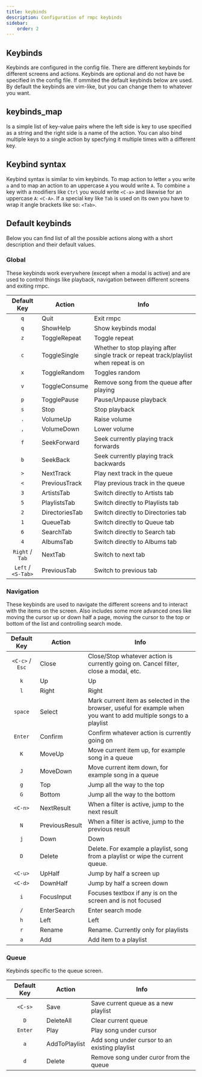 ```yaml
---
title: keybinds
description: Configuration of rmpc keybinds
sidebar:
    order: 2
---
```



## Keybinds

<ConfigValue
    name="keybinds"
    type="other"
    customText="(global: <kebyinds_map>, navigation: <keybinds_map>, queue: <keybinds_map>)"
/>

Keybinds are configured in the config file. There are different keybinds for different screens and actions. Keybinds are
optional and do not have be specified in the config file. If ommited the default keybinds below are used. By default the
keybinds are vim-like, but you can change them to whatever you want.

## keybinds_map

<ConfigValue name="global" type="other" customText='{ "p": Play, "s": Stop, "X": Stop, ...}' />

Is a simple list of key-value pairs where the left side is key to use specified as a string and the right side is a name of the action.
You can also bind multiple keys to a single action by specfying it multiple times with a different key.

## Keybind syntax

Keybind syntax is similar to vim keybinds. To map action to letter `a` you write `a` and to map an action to an uppercase `A`
you would write `A`. To combine `a` key with a modifiers like `Ctrl` you would write `<C-a>` and likewise for an uppercase
`A`: `<C-A>`. If a special key like `Tab` is used on its own you have to wrap it angle brackets like so: `<Tab>`.

## Default keybinds

Below you can find list of all the possible actions along with a short description and their default values.

### Global

These keybinds work everywhere (except when a modal is active) and are used to control things like playback, navigation
between different screens and exiting rmpc.

|    Default Key     | Action         | Info                                                                                  |
| :----------------: | -------------- | ------------------------------------------------------------------------------------- |
|        `q`         | Quit           | Exit rmpc                                                                             |
|        `q`         | ShowHelp       | Show keybinds modal                                                                   |
|        `z`         | ToggleRepeat   | Toggle repeat                                                                         |
|        `c`         | ToggleSingle   | Whether to stop playing after single track or repeat track/playlist when repeat is on |
|        `x`         | ToggleRandom   | Toggles random                                                                        |
|        `v`         | ToggleConsume  | Remove song from the queue after playing                                              |
|        `p`         | TogglePause    | Pause/Unpause playback                                                                |
|        `s`         | Stop           | Stop playback                                                                         |
|        `.`         | VolumeUp       | Raise volume                                                                          |
|        `,`         | VolumeDown     | Lower volume                                                                          |
|        `f`         | SeekForward    | Seek currently playing track forwards                                                 |
|        `b`         | SeekBack       | Seek currently playing track backwards                                                |
|        `>`         | NextTrack      | Play next track in the queue                                                          |
|        `<`         | PreviousTrack  | Play previous track in the queue                                                      |
|        `3`         | ArtistsTab     | Switch directly to Artists tab                                                        |
|        `5`         | PlaylistsTab   | Switch directly to Playlists tab                                                      |
|        `2`         | DirectoriesTab | Switch directly to Directories tab                                                    |
|        `1`         | QueueTab       | Switch directly to Queue tab                                                          |
|        `6`         | SearchTab      | Switch directly to Search tab                                                         |
|        `4`         | AlbumsTab      | Switch directly to Albums tab                                                         |
|  `Right` / `Tab`   | NextTab        | Switch to next tab                                                                    |
| `Left` / `<S-Tab>` | PreviousTab    | Switch to previous tab                                                                |

### Navigation

These keybinds are used to navigate the different screens and to interact with the items on the screen. Also includes
some more advanced ones like moving the cursor up or down half a page, moving the cursor to the top or bottom of the
list and controlling search mode.

|   Default Key   | Action         | Info                                                                                                               |
| :-------------: | -------------- | ------------------------------------------------------------------------------------------------------------------ |
| `<C-c>` / `Esc` | Close          | Close/Stop whatever action is currently going on. Cancel filter, close a modal, etc.                               |
|       `k`       | Up             | Up                                                                                                                 |
|       `l`       | Right          | Right                                                                                                              |
|     `space`     | Select         | Mark current item as selected in the browser, useful for example when you want to add multiple songs to a playlist |
|     `Enter`     | Confirm        | Confirm whatever action is currently going on                                                                      |
|       `K`       | MoveUp         | Move current item up, for example song in a queue                                                                  |
|       `J`       | MoveDown       | Move current item down, for example song in a queue                                                                |
|       `g`       | Top            | Jump all the way to the top                                                                                        |
|       `G`       | Bottom         | Jump all the way to the bottom                                                                                     |
|     `<C-n>`     | NextResult     | When a filter is active, jump to the next result                                                                   |
|       `N`       | PreviousResult | When a filter is active, jump to the previous result                                                               |
|       `j`       | Down           | Down                                                                                                               |
|       `D`       | Delete         | Delete. For example a playlist, song from a playlist or wipe the current queue.                                    |
|     `<C-u>`     | UpHalf         | Jump by half a screen up                                                                                           |
|     `<C-d>`     | DownHalf       | Jump by half a screen down                                                                                         |
|       `i`       | FocusInput     | Focuses textbox if any is on the screen and is not focused                                                         |
|       `/`       | EnterSearch    | Enter search mode                                                                                                  |
|       `h`       | Left           | Left                                                                                                               |
|       `r`       | Rename         | Rename. Currently only for playlists                                                                               |
|       `a`       | Add            | Add item to a playlist                                                                                             |

### Queue

Keybinds specific to the queue screen.

| Default Key | Action        | Info                                          |
| :---------: | ------------- | --------------------------------------------- |
|   `<C-s>`   | Save          | Save current queue as a new playlist          |
|     `D`     | DeleteAll     | Clear current queue                           |
|   `Enter`   | Play          | Play song under cursor                        |
|     `a`     | AddToPlaylist | Add song under cursor to an existing playlist |
|     `d`     | Delete        | Remove song under curor from the queue        |
